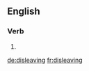==English==

===Verb===
{{head|en}}

# {{present participle of|disleave|lang=en}}

[[de:disleaving]]
[[fr:disleaving]]